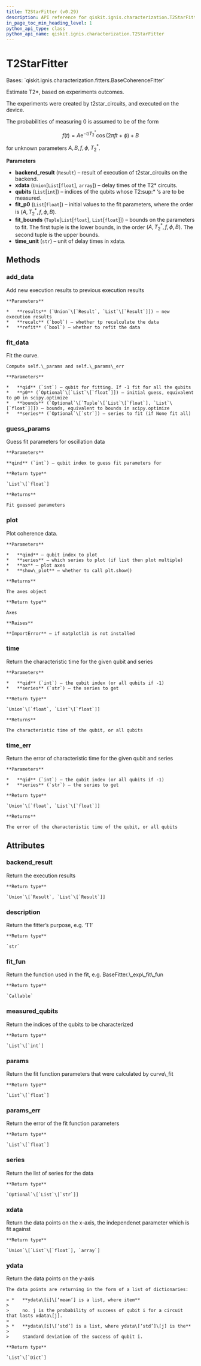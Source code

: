 ```yaml
---
title: T2StarFitter (v0.29)
description: API reference for qiskit.ignis.characterization.T2StarFitter in qiskit v0.29
in_page_toc_min_heading_level: 1
python_api_type: class
python_api_name: qiskit.ignis.characterization.T2StarFitter
---
```


# T2StarFitter

<Class id="qiskit.ignis.characterization.T2StarFitter" isDedicatedPage={true} github="https://github.com/qiskit-community/qiskit-ignis/tree/stable/0.6/qiskit/ignis/characterization/coherence/fitters.py" signature="T2StarFitter(backend_result, xdata, qubits, fit_p0, fit_bounds, time_unit='micro-seconds')" modifiers="class">
  Bases: `qiskit.ignis.characterization.fitters.BaseCoherenceFitter`

  Estimate T2\*, based on experiments outcomes.

  The experiments were created by t2star\_circuits, and executed on the device.

  The probabilities of measuring 0 is assumed to be of the form

$$
f(t) = A\mathrm{e}^{-t / T_2^*}\cos(2\pi ft + \phi) + B
$$

  for unknown parameters $A, B, f, \phi, T_2^*$.

  **Parameters**

  *   **backend\_result** (`Result`) – result of execution of t2star\_circuits on the backend.
  *   **xdata** (`Union`\[`List`\[`float`], `array`]) – delay times of the T2\* circuits.
  *   **qubits** (`List`\[`int`]) – indices of the qubits whose T2:sup:\* ‘s are to be measured.
  *   **fit\_p0** (`List`\[`float`]) – initial values to the fit parameters, where the order is $(A, T_2^*, f, \phi, B)$.
  *   **fit\_bounds** (`Tuple`\[`List`\[`float`], `List`\[`float`]]) – bounds on the parameters to fit. The first tuple is the lower bounds, in the order $(A, T_2^*, f, \phi, B)$. The second tuple is the upper bounds.
  *   **time\_unit** (`str`) – unit of delay times in xdata.

  ## Methods

  <span id="qiskit-ignis-characterization-t2starfitter-add-data" />

  ### add\_data

  <Function id="qiskit.ignis.characterization.T2StarFitter.add_data" signature="T2StarFitter.add_data(results, recalc=True, refit=True)">
    Add new execution results to previous execution results

    **Parameters**

    *   **results** (`Union`\[`Result`, `List`\[`Result`]]) – new execution results
    *   **recalc** (`bool`) – whether tp recalculate the data
    *   **refit** (`bool`) – whether to refit the data
  </Function>

  <span id="qiskit-ignis-characterization-t2starfitter-fit-data" />

  ### fit\_data

  <Function id="qiskit.ignis.characterization.T2StarFitter.fit_data" signature="T2StarFitter.fit_data(qid=- 1, p0=None, bounds=None, series=None)">
    Fit the curve.

    Compute self.\_params and self.\_params\_err

    **Parameters**

    *   **qid** (`int`) – qubit for fitting. If -1 fit for all the qubits
    *   **p0** (`Optional`\[`List`\[`float`]]) – initial guess, equivalent to p0 in scipy.optimize
    *   **bounds** (`Optional`\[`Tuple`\[`List`\[`float`], `List`\[`float`]]]) – bounds, equivalent to bounds in scipy.optimize
    *   **series** (`Optional`\[`str`]) – series to fit (if None fit all)
  </Function>

  <span id="qiskit-ignis-characterization-t2starfitter-guess-params" />

  ### guess\_params

  <Function id="qiskit.ignis.characterization.T2StarFitter.guess_params" signature="T2StarFitter.guess_params(qind=0)">
    Guess fit parameters for oscillation data

    **Parameters**

    **qind** (`int`) – qubit index to guess fit parameters for

    **Return type**

    `List`\[`float`]

    **Returns**

    Fit guessed parameters
  </Function>

  <span id="qiskit-ignis-characterization-t2starfitter-plot" />

  ### plot

  <Function id="qiskit.ignis.characterization.T2StarFitter.plot" signature="T2StarFitter.plot(qind, series='0', ax=None, show_plot=False)">
    Plot coherence data.

    **Parameters**

    *   **qind** – qubit index to plot
    *   **series** – which series to plot (if list then plot multiple)
    *   **ax** – plot axes
    *   **show\_plot** – whether to call plt.show()

    **Returns**

    The axes object

    **Return type**

    Axes

    **Raises**

    **ImportError** – if matplotlib is not installed
  </Function>

  <span id="qiskit-ignis-characterization-t2starfitter-time" />

  ### time

  <Function id="qiskit.ignis.characterization.T2StarFitter.time" signature="T2StarFitter.time(qid=- 1, series='0')">
    Return the characteristic time for the given qubit and series

    **Parameters**

    *   **qid** (`int`) – the qubit index (or all qubits if -1)
    *   **series** (`str`) – the series to get

    **Return type**

    `Union`\[`float`, `List`\[`float`]]

    **Returns**

    The characteristic time of the qubit, or all qubits
  </Function>

  <span id="qiskit-ignis-characterization-t2starfitter-time-err" />

  ### time\_err

  <Function id="qiskit.ignis.characterization.T2StarFitter.time_err" signature="T2StarFitter.time_err(qid=- 1, series='0')">
    Return the error of characteristic time for the given qubit and series

    **Parameters**

    *   **qid** (`int`) – the qubit index (or all qubits if -1)
    *   **series** (`str`) – the series to get

    **Return type**

    `Union`\[`float`, `List`\[`float`]]

    **Returns**

    The error of the characteristic time of the qubit, or all qubits
  </Function>

  ## Attributes

  ### backend\_result

  <Attribute id="qiskit.ignis.characterization.T2StarFitter.backend_result">
    Return the execution results

    **Return type**

    `Union`\[`Result`, `List`\[`Result`]]
  </Attribute>

  ### description

  <Attribute id="qiskit.ignis.characterization.T2StarFitter.description">
    Return the fitter’s purpose, e.g. ‘T1’

    **Return type**

    `str`
  </Attribute>

  ### fit\_fun

  <Attribute id="qiskit.ignis.characterization.T2StarFitter.fit_fun">
    Return the function used in the fit, e.g. BaseFitter.\_exp\_fit\_fun

    **Return type**

    `Callable`
  </Attribute>

  ### measured\_qubits

  <Attribute id="qiskit.ignis.characterization.T2StarFitter.measured_qubits">
    Return the indices of the qubits to be characterized

    **Return type**

    `List`\[`int`]
  </Attribute>

  ### params

  <Attribute id="qiskit.ignis.characterization.T2StarFitter.params">
    Return the fit function parameters that were calculated by curve\_fit

    **Return type**

    `List`\[`float`]
  </Attribute>

  ### params\_err

  <Attribute id="qiskit.ignis.characterization.T2StarFitter.params_err">
    Return the error of the fit function parameters

    **Return type**

    `List`\[`float`]
  </Attribute>

  ### series

  <Attribute id="qiskit.ignis.characterization.T2StarFitter.series">
    Return the list of series for the data

    **Return type**

    `Optional`\[`List`\[`str`]]
  </Attribute>

  ### xdata

  <Attribute id="qiskit.ignis.characterization.T2StarFitter.xdata">
    Return the data points on the x-axis, the independenet parameter which is fit against

    **Return type**

    `Union`\[`List`\[`float`], `array`]
  </Attribute>

  ### ydata

  <Attribute id="qiskit.ignis.characterization.T2StarFitter.ydata">
    Return the data points on the y-axis

    The data points are returning in the form of a list of dictionaries:

    > *   **ydata\[i]\[‘mean’] is a list, where item**
    >
    >     no. j is the probability of success of qubit i for a circuit that lasts xdata\[j].
    >
    > *   **ydata\[i]\[‘std’] is a list, where ydata\[‘std’]\[j] is the**
    >
    >     standard deviation of the success of qubit i.

    **Return type**

    `List`\[`Dict`]
  </Attribute>
</Class>

